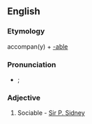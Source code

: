 ==English==

===Etymology===
accompan(y) + [[-able]]

===Pronunciation===
* {{a|UK}} {{IPA|/əˈkʌmp.nə.bəl/|/əˈkʌmp.ən.ə.bəl/}}; {{X-SAMPA|/@"kVmp.n@.b@l/|/@"kVmp.@n.@.b@l/}}

===Adjective===
{{head|en|adjective}}

# {{obsolete}} Sociable - [[w:Sir P. Sidney|Sir P. Sidney]]